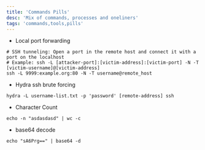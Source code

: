 ```yaml
---
title: 'Commands Pills'
desc: 'Mix of commands, processes and oneliners'
tags: 'commands,tools,pills'
---
```




* Local port forwarding

```
# SSH tunneling: Open a port in the remote host and connect it with a port on the localhost
# Example: ssh -L [attacker-port]:[victim-address]:[victim-port] -N -T [victim-username]@[victim-address]
ssh -L 9999:example.org:80 -N -T username@remote_host
```

* Hydra ssh brute forcing

```
hydra -L username-list.txt -p 'password' [remote-address] ssh
```

* Character Count

```
echo -n "asdasdasd" | wc -c
```

* base64 decode

```
echo "sA6Prg==" | base64 -d 
```






